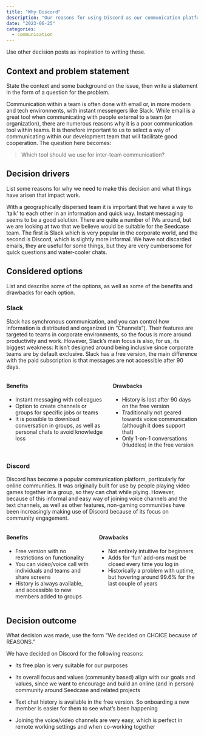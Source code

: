```yaml
---
title: "Why Discord"
description: "Our reasons for using Discord as our communication platform."
date: "2023-06-25"
categories:
  - communication
---
```


::: content-hidden
Use other decision posts as inspiration to writing these.
:::

## Context and problem statement

::: content-hidden
State the context and some background on the issue, then write a
statement in the form of a question for the problem.
:::

Communication within a team is often done with email or, in more modern
and tech environments, with instant messengers like Slack. While email is a great tool
when communicating with people external to a team (or organization),
there are numerous reasons why it is a poor communication tool within
teams. It is therefore important to us to select a way of communicating
within our development team that will facilitate good cooperation. The
question here becomes:

> Which tool should we use for inter-team communication?

## Decision drivers

::: content-hidden
List some reasons for why we need to make this decision and what things
have arisen that impact work.
:::

With a geographically dispersed team it is important that we have a way
to 'talk' to each other in an information and quick way. Instant
messaging seems to be a good solution. There are quite a number of IMs
around, but we are looking at two that we believe would be suitable for
the Seedcase team. The first is Slack which is very popular in the
corporate world, and the second is Discord, which is slightly more
informal. We have not discarded emails, they are useful for some things,
but they are very cumbersome for quick questions and water-cooler chats.

## Considered options

::: content-hidden
List and describe some of the options, as well as some of the benefits
and drawbacks for each option.
:::

### Slack

Slack has synchronous communication, and you can control how information
is distributed and organized (in "Channels"). Their features are
targeted to teams in corporate environments, so the focus is more around
productivity and work. However, Slack's main focus is also, for us, its
biggest weakness: It isn't designed around being inclusive since
corporate teams are by default exclusive. Slack has a free version, the
main difference with the paid subscription is that messages are not
accessible after 90 days.

::: columns
::: column
#### Benefits

-   Instant messaging with colleagues
-   Option to create channels or groups for specific jobs or teams
-   It is possible to download conversation in groups, as well as
    personal chats to avoid knowledge loss
:::

::: column
#### Drawbacks

-   History is lost after 90 days on the free version
-   Traditionally not geared towards voice communication (although it
    does support that)
-   Only 1-on-1 conversations (Huddles) in the free version
:::
:::

### Discord

Discord has become a popular communication platform, particularly for
online communities. It was originally built for use by people playing
video games together in a group, so they can chat while plying. However,
because of this informal and easy way of joining voice channels and the
text channels, as well as other features, non-gaming communities have
been increasingly making use of Discord because of its focus on
community engagement.

::: columns
::: column
#### Benefits

-   Free version with no restrictions on functionality
-   You can video/voice call with individuals and teams and share
    screens
-   History is always available, and accessible to new members added to
    groups
:::

::: column
#### Drawbacks

-   Not entirely intuitive for beginners
-   Adds for 'fun' add-ons must be closed every time you log in
-   Historically a problem with uptime, but hovering around 99.6% for
    the last couple of years
:::
:::

## Decision outcome

::: content-hidden
What decision was made, use the form "We decided on CHOICE because of
REASONS."
:::

We have decided on Discord for the following reasons:

-   Its free plan is very suitable for our purposes

-   Its overall focus and values (community based) align with our goals
    and values, since we want to encourage and build an online (and in
    person) community around Seedcase and related projects

-   Text chat history is available in the free version. So onboarding a
    new member is easier for them to see what's been happening

-   Joining the voice/video channels are very easy, which is perfect in
    remote working settings and when co-working together